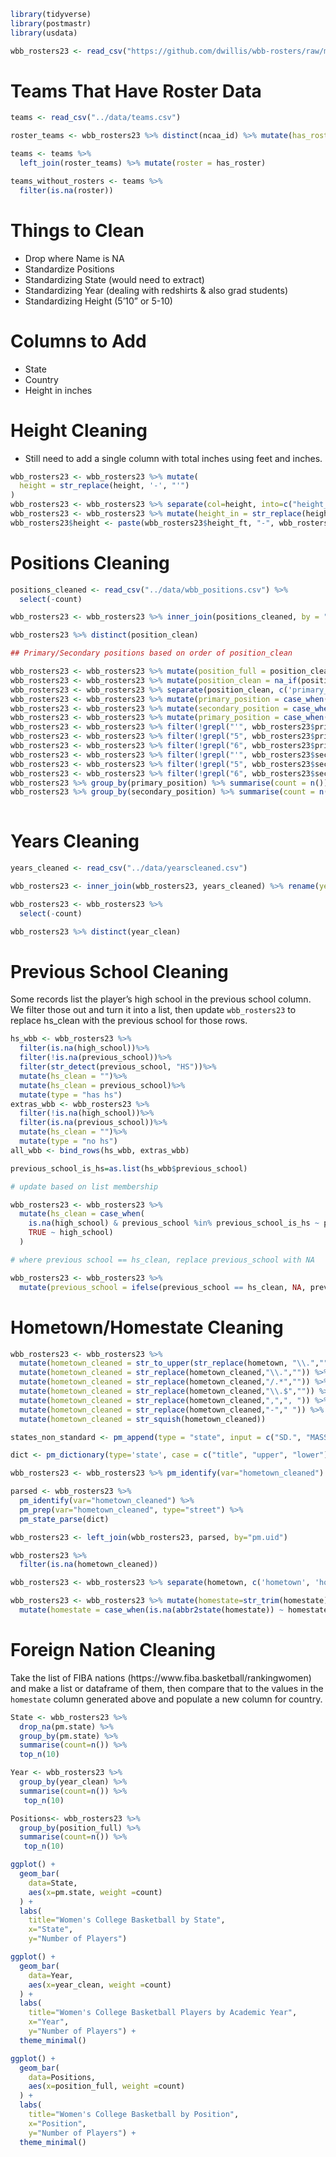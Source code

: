 ```r
library(tidyverse)
library(postmastr)
library(usdata)
```

```r
wbb_rosters23 <- read_csv("https://github.com/dwillis/wbb-rosters/raw/main/rosters_2022-23.csv")
```

# Teams That Have Roster Data

```r
teams <- read_csv("../data/teams.csv")

roster_teams <- wbb_rosters23 %>% distinct(ncaa_id) %>% mutate(has_roster = 1)

teams <- teams %>% 
  left_join(roster_teams) %>% mutate(roster = has_roster)

teams_without_rosters <- teams %>% 
  filter(is.na(roster))
```


# Things to Clean

* Drop where Name is NA
* Standardize Positions
* Standardizing State (would need to extract)
* Standardizing Year (dealing with redshirts & also grad students)
* Standardizing Height (5'10" or 5-10)

# Columns to Add

* State
* Country
* Height in inches

# Height Cleaning

* Still need to add a single column with total inches using feet and inches.

```r
wbb_rosters23 <- wbb_rosters23 %>% mutate(
  height = str_replace(height, '-', "'")
)
wbb_rosters23 <- wbb_rosters23 %>% separate(col=height, into=c("height_ft", "height_in"), sep="'", extra="merge")
wbb_rosters23 <- wbb_rosters23 %>% mutate(height_in = str_replace(height_in, '"', " "))
wbb_rosters23$height <- paste(wbb_rosters23$height_ft, "-", wbb_rosters23$height_in)
```


# Positions Cleaning

```r

positions_cleaned <- read_csv("../data/wbb_positions.csv") %>%
  select(-count)

wbb_rosters23 <- wbb_rosters23 %>% inner_join(positions_cleaned, by = "position") 

wbb_rosters23 %>% distinct(position_clean)

## Primary/Secondary positions based on order of position_clean

wbb_rosters23 <- wbb_rosters23 %>% mutate(position_full = position_clean)
wbb_rosters23 <- wbb_rosters23 %>% mutate(position_clean = na_if(position_clean, "N/A"))
wbb_rosters23 <- wbb_rosters23 %>% separate(position_clean, c('primary_position', 'secondary_position'), sep='/', extra='merge')
wbb_rosters23 <- wbb_rosters23 %>% mutate(primary_position = case_when((primary_position == "G") ~ "Guard", (primary_position == "C") ~ "Center", (primary_position == "F") ~ "Forward", TRUE ~ primary_position)) 
wbb_rosters23 <- wbb_rosters23 %>% mutate(secondary_position = case_when((secondary_position == "G") ~ "Guard", (secondary_position == "C") ~ "Center", (secondary_position == "F") ~ "Forward", TRUE ~ secondary_position))
wbb_rosters23 <- wbb_rosters23 %>% mutate(primary_position = case_when((primary_position == "G") ~ "Guard", (primary_position == "C") ~ "Center", (primary_position == "F") ~ "Forward", TRUE ~ primary_position))
wbb_rosters23 <- wbb_rosters23 %>% filter(!grepl("'", wbb_rosters23$primary_position))
wbb_rosters23 <- wbb_rosters23 %>% filter(!grepl("5", wbb_rosters23$primary_position))
wbb_rosters23 <- wbb_rosters23 %>% filter(!grepl("6", wbb_rosters23$primary_position))
wbb_rosters23 <- wbb_rosters23 %>% filter(!grepl("'", wbb_rosters23$secondary_position))
wbb_rosters23 <- wbb_rosters23 %>% filter(!grepl("5", wbb_rosters23$secondary_position))
wbb_rosters23 <- wbb_rosters23 %>% filter(!grepl("6", wbb_rosters23$secondary_position))
wbb_rosters23 %>% group_by(primary_position) %>% summarise(count = n()) %>% arrange(desc(count))
wbb_rosters23 %>% group_by(secondary_position) %>% summarise(count = n()) %>% arrange(desc(count))
  
```

# Years Cleaning

```r
years_cleaned <- read_csv("../data/yearscleaned.csv")

wbb_rosters23 <- inner_join(wbb_rosters23, years_cleaned) %>% rename(year_clean = `year-clean`)

wbb_rosters23 <- wbb_rosters23 %>% 
  select(-count)

wbb_rosters23 %>% distinct(year_clean)
```

# Previous School Cleaning

Some records list the player's high school in the previous school column. We filter those out and turn it into a list, then update `wbb_rosters23` to replace hs_clean with the previous school for those rows.

```r
hs_wbb <- wbb_rosters23 %>%
  filter(is.na(high_school))%>%
  filter(!is.na(previous_school))%>%
  filter(str_detect(previous_school, "HS"))%>%
  mutate(hs_clean = "")%>%
  mutate(hs_clean = previous_school)%>%
  mutate(type = "has hs")
extras_wbb <- wbb_rosters23 %>%
  filter(!is.na(high_school))%>%
  filter(is.na(previous_school))%>%
  mutate(hs_clean = "")%>%
  mutate(type = "no hs")
all_wbb <- bind_rows(hs_wbb, extras_wbb)

previous_school_is_hs=as.list(hs_wbb$previous_school)

# update based on list membership

wbb_rosters23 <- wbb_rosters23 %>%
  mutate(hs_clean = case_when(
    is.na(high_school) & previous_school %in% previous_school_is_hs ~ previous_school,
    TRUE ~ high_school)
  )

# where previous school == hs_clean, replace previous_school with NA

wbb_rosters23 <- wbb_rosters23 %>% 
  mutate(previous_school = ifelse(previous_school == hs_clean, NA, previous_school))
```

# Hometown/Homestate Cleaning

```r
wbb_rosters23 <- wbb_rosters23 %>% 
  mutate(hometown_cleaned = str_to_upper(str_replace(hometown, "\\.",""))) %>% 
  mutate(hometown_cleaned = str_replace(hometown_cleaned,"\\.","")) %>%
  mutate(hometown_cleaned = str_replace(hometown_cleaned,"/.*","")) %>%
  mutate(hometown_cleaned = str_replace(hometown_cleaned,"\\.$","")) %>%
  mutate(hometown_cleaned = str_replace(hometown_cleaned,",",", ")) %>%
  mutate(hometown_cleaned = str_replace(hometown_cleaned,"-"," ")) %>% 
  mutate(hometown_cleaned = str_squish(hometown_cleaned))

states_non_standard <- pm_append(type = "state", input = c("SD.", "MASS", "CALIF", "MICH", "NEB", "IND", "MINN", "ORE", "OHIO", "FLA", "MISS", "TENN", "ARIZ", "KAN", "ALA", "OKLA", "WIS", "ILL", " WASH", "ARK", "COLO", "NEV", "CONN", "WISC", "WVA", "DEL", "WYO", "CALI", "LOUIS", "VIRG", "MONT", "PENN", "TEX", "KANS", "NEBR", "IDA", "COL"), output = c("SD", "MA", "CA", "MI", "NE", "IN", "MN", "OR", "OH", "FL", "MS", "TN", "AZ", "KS", "AL", "OK", "WI", "IL", "WA", "AR", "CO", "NV", "CT", "WI", "WV", "DE", "WY", "CA", "LA", "VA", "MT", "PA", "TX", "KS", "NE", "ID", "CO"), locale = "us")

dict <- pm_dictionary(type='state', case = c("title", "upper", "lower"), append = states_non_standard)

wbb_rosters23 <- wbb_rosters23 %>% pm_identify(var="hometown_cleaned")

parsed <- wbb_rosters23 %>% 
  pm_identify(var="hometown_cleaned") %>% 
  pm_prep(var="hometown_cleaned", type="street") %>% 
  pm_state_parse(dict)

wbb_rosters23 <- left_join(wbb_rosters23, parsed, by="pm.uid")

wbb_rosters23 %>%
  filter(is.na(hometown_cleaned))

wbb_rosters23 <- wbb_rosters23 %>% separate(hometown, c('hometown', 'homestate'), sep=',', extra='merge')

wbb_rosters23 <- wbb_rosters23 %>% mutate(homestate=str_trim(homestate), homestate=str_replace(homestate, '\\.', '')) %>%
  mutate(homestate = case_when(is.na(abbr2state(homestate)) ~ homestate, TRUE ~ (abbr2state(homestate))))

```

# Foreign Nation Cleaning

Take the list of FIBA nations (https://www.fiba.basketball/rankingwomen) and make a list or dataframe of them, then compare that to the values in the `homestate` column generated above and populate a new column for country.

```r
State <- wbb_rosters23 %>%
  drop_na(pm.state) %>% 
  group_by(pm.state) %>% 
  summarise(count=n()) %>%
  top_n(10)
```

```r
Year <- wbb_rosters23 %>%
  group_by(year_clean) %>% 
  summarise(count=n()) %>% 
   top_n(10)
```


```r
Positions<- wbb_rosters23 %>%
  group_by(position_full) %>% 
  summarise(count=n()) %>% 
   top_n(10)
```

```r
ggplot() + 
  geom_bar(
    data=State, 
    aes(x=pm.state, weight =count)
  ) + 
  labs(
    title="Women's College Basketball by State", 
    x="State", 
    y="Number of Players") 
```
```r
ggplot() + 
  geom_bar(
    data=Year, 
    aes(x=year_clean, weight =count)
  ) + 
  labs(
    title="Women's College Basketball Players by Academic Year", 
    x="Year", 
    y="Number of Players") + 
  theme_minimal()
```

```r
ggplot() + 
  geom_bar(
    data=Positions, 
    aes(x=position_full, weight =count)
  ) + 
  labs(
    title="Women's College Basketball by Position", 
    x="Position", 
    y="Number of Players") + 
  theme_minimal()
```
